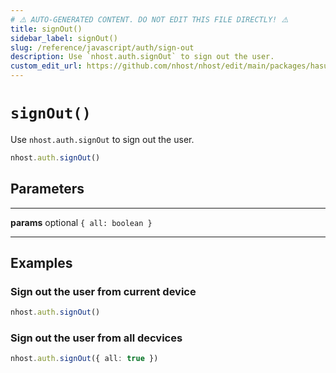 ```yaml
---
# ⚠️ AUTO-GENERATED CONTENT. DO NOT EDIT THIS FILE DIRECTLY! ⚠️
title: signOut()
sidebar_label: signOut()
slug: /reference/javascript/auth/sign-out
description: Use `nhost.auth.signOut` to sign out the user.
custom_edit_url: https://github.com/nhost/nhost/edit/main/packages/hasura-auth-js/src/hasura-auth-client.ts#L338
---
```


# `signOut()`

Use `nhost.auth.signOut` to sign out the user.

```ts
nhost.auth.signOut()
```

## Parameters

---

**<span className="parameter-name">params</span>** <span className="optional-status">optional</span> `{ all: boolean }`

---

## Examples

### Sign out the user from current device

```ts
nhost.auth.signOut()
```

### Sign out the user from all decvices

```ts
nhost.auth.signOut({ all: true })
```
